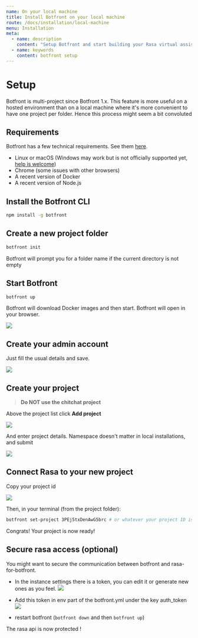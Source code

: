 ```yaml
---
name: On your local machine
title: Install Botfront on your local machine
route: /docs/installation/local-machine
menu: Installation
meta:
  - name: description
    content: "Setup Botfront and start building your Rasa virtual assistant on your local machine in no time."
  - name: keywords
    content: botfront setup
---
```


# Setup

<Important type="warning">
  Botfront is multi-project since Botfront 1.x. This feature is more useful on a hosted environment than on a local machine where it's more convenient to have one project per folder. Hence this process might seem a bit convoluted 
</Important>


## Requirements

Botfront has a few technical requirements. See them [here](/docs/deployment/configuration/#indicative-minimal-technical-requirements).

- Linux or macOS (Windows may work but is not officially supported yet, [help is welcome](https://github.com/botfront/botfront/issues/115))
- Chrome (some issues with other browsers)
- A recent version of Docker
- A recent version of Node.js

## Install the Botfront CLI

```bash
npm install -g botfront
```

## Create a new project folder


```bash
botfront init
```

Botfront will prompt you for a folder name if the current directory is not empty

## Start Botfront

```bash
botfront up
```

Botfront will download Docker images and then start. Botfront will open in your browser.

![](../../images/installation/welcome_to_bf.png)

## Create your admin account

Just fill the usual details and save.

![](../../images/installation/create_admin_account.png)

## Create your project

> **Do NOT use the chitchat project**

Above the project list click **Add project**

![](../../images/installation/create_admin_account.png)

And enter project details. Namespace doesn't matter in local installations, and submit

![](../../images/installation/set_project_details.png)

## Connect Rasa to your new project

Copy your project id

![](../../images/installation/copy_project_id.png)

Then, in your terminal (from the project folder):

```bash
botfront set-project 3PEj5txDenAwG5brc # or whatever your project ID is
```
 
Congrats! Your project is now ready!


## Secure rasa access (optional)

You might want to secure the communication between botfront and rasa-for-botfront.

- In the instance settings there is a token, you can edit it or generate new ones as you feel.
![](../../images/auth_token_instance_settings.png)

- Add this token in env part of the botfront.yml under the key auth_token
![](../../images/auth_token_botfront_yaml.png)

- restart botfront (`botfront down` and then `botfront up`)

The rasa api is now protected !
